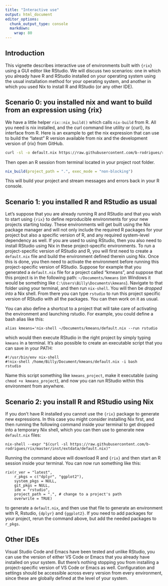 ```yaml
---
title: "Interactive use"
output: html_document
editor_options:
  chunk_output_type: console
  markdown: 
    wrap: 80
---
```


## Introduction

This vignette describes interactive use of environments built with `{rix}` using
a GUI editor like RStudio. We will discuss two scenarios: one in which you
already have R and RStudio installed on your operating system using the usual
installation method for your operating system, and another in which you used Nix
to install R and RStudio (or any other IDE).

## Scenario 0: you installed nix and want to build from an expression using {rix}

We have a little helper `rix::nix_build()` which calls `nix-build` from R. All
you need is nix installed, and the curl command line utility or {curl}, its
interface from R. Here is an example to get the nix expression that can use 
to build the "latest" R version available from nix and the development version
of {rix} from GitHub.

```sh
curl -sl -o default.nix https://raw.githubusercontent.com/b-rodrigues/rix/master/inst/extdata/default.nix
```

Then open an R session from terminal located in your project root folder.

```r
nix_build(project_path = ".", exec_mode = "non-blocking")
```

This will build your project and stream messages and errors back in your 
R console.

## Scenario 1: you installed R and RStudio as usual

Let's suppose that you are already running R and RStudio and that you wish to
start using `{rix}` to define reproducible environments for your new projects
starting today. These environments will get built using the Nix package manager
and will not only include the required R packages for your project but also a
specific version of R, and any required system-level dependency as well. If you
are used to using RStudio, then you also need to install RStudio using Nix in
these project-specific environments. To run a project-specific version of
RStudio and R, you will first need to create a `default.nix` file and build the
environment defined therein using Nix. Once this is done, you then need to
activate the environment before running this project-specific version of
RStudio. Suppose for example that you generated a `default.nix` file for a
project called "kmeans", and suppose that this project is in the following path:
`~/Documents/kmeans` (on Windows it would be something like
`C:\Users\Billy\Documents\kmeans`). Navigate to that folder using your terminal,
and then run `nix-shell`. You will then be *dropped into* a Nix shell. From
there you can type `rstudio` to run this project specific version of RStudio
with all the packages. You can then work on it as usual.

You can also define a shortcut to a project that will take care of activating
the environment and launching rstudio. For example, you could define a bash
alias like this:

    alias kmeans='nix-shell ~/Documents/kmeans/default.nix --run rstudio

which would then execute RStudio in the right project by simply typing `kmeans`
in a terminal. It's also possible to create an executable script that you can
save in your PATH:

    #!/usr/bin/env nix-shell
    #!nix-shell /home/Billy/Document/kmeans/default.nix -i bash
    rstudio

Name this script something like `kmeans_project`, make it executable (using
`chmod +x kmeans_project`), and now you can run RStudio within this environment
from anywhere.

## Scenario 2: you install R and RStudio using Nix

If you don't have R installed you cannot use the `{rix}` package to generate new
expressions. In this case you might consider installing Nix first, and then
running the following command inside your terminal to get dropped into a
temporary Nix shell, which you can then use to generate new `default.nix` files:

    nix-shell --expr "$(curl -sl https://raw.githubusercontent.com/b-rodrigues/rix/master/inst/extdata/default.nix)"

Running the command above will download R and `{rix}` and then start an R
session inside your terminal. You can now run something like this:

    rix(r_ver = "latest",
        r_pkgs = c("dplyr", "ggplot2"),
        system_pkgs = NULL,
        git_pkgs = NULL,
        ide = "rstudio",
        project_path = ".", # change to a project's path
        overwrite = TRUE)

to generate a `default.nix`, and then use that file to generate an environment
with R, Rstudio, `{dplyr}` and `{ggplot2}`. If you need to add packages for your
project, rerun the command above, but add the needed packages to `r_pkgs`.

## Other IDEs

Visual Studio Code and Emacs have been tested and unlike RStudio, you can use
the version of either VS Code or Emacs that you already have installed on your
system. But there's nothing stopping you from installing a project-specific
version of VS Code or Emacs as well. Configuration and settings should be
accessible across every version from every environment, since these are globally
defined at the level of your system.
